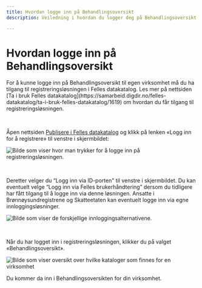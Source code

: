 ```yaml
---
title: Hvordan logge inn på Behandlingsoversikt
description: Veiledning i hvordan du logger deg på Behandlingsoversikt. 

---
```


# Hvordan logge inn på Behandlingsoversikt

<Alert size='sm'>
    For å kunne logge inn på Behandlingsoversikt til egen virksomhet må du ha tilgang
    til registreringsløsningen i Felles datakatalog. Les mer på nettsiden [Ta i bruk 
    Felles datakatalog](https://samarbeid.digdir.no/felles-datakatalog/ta-i-bruk-felles-datakatalog/1619) 
    om hvordan du får tilgang til registreringsløsningen.
</Alert>

&nbsp;
 
Åpen nettsiden [Publisere i Felles datakatalog](https://data.norge.no/publishing) og klikk på lenken «Logg inn for å registrere» til venstre i skjermbildet:

![Bilde som viser hvor man trykker for å logge inn på registreringsløsningen.](https://cms.fellesdatakatalog.digdir.no/uploads/Innlogging_registrering_c38f43d43a.png)

&nbsp;

Deretter velger du “Logg inn via ID-porten" til venstre i skjermbildet. Du kan eventuelt velge “Logg inn via Felles brukerhåndtering” dersom du tidligere har fått tilgang til å logge inn via denne løsningen. Ansatte i Brønnøysundregistrene og Skatteetaten kan eventuelt logge inn via egne innloggingsløsninger.

![Bilde som viser de forskjellige innloggingsalternativene.](https://cms.fellesdatakatalog.digdir.no/uploads/Innlogging_alternativer_62081aab4d.png)

&nbsp;

Når du har logget inn i registreringsløsningen, klikker du på valget «Behandlingsoversikt».

![Bilde som viser oversikt over hvilke kataloger som finnes for en virksomhet](https://cms.fellesdatakatalog.digdir.no/uploads/Registreringslosning_alle_kataloger_Behandlingsoversikt_d3c4c63095.png)

Du kommer da inn i Behandlingsoversikten for din virksomhet. 
